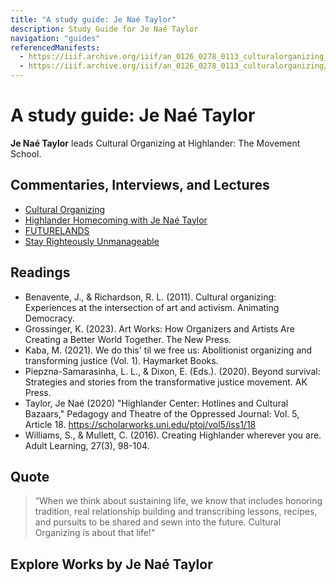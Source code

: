 ```yaml
---
title: "A study guide: Je Naé Taylor"
description: Study Guide for Je Naé Taylor
navigation: "guides"
referencedManifests:
  - https://iiif.archive.org/iiif/an_0126_0278_0113_culturalorganizing_interview/manifest.json
  - https://iiif.archive.org/iiif/an_0126_0278_0113_culturalorganizing/manifest.json
---
```


# A study guide: Je Naé Taylor

**Je Naé Taylor** leads Cultural Organizing at Highlander: The Movement School. 

## Commentaries, Interviews, and Lectures

- [Cultural Organizing](https://web.archive.org/web/20250917073048/https://highlandercenter.org/cultural-organizing/)
- [Highlander Homecoming with Je Naé Taylor](https://web.archive.org/web/20251021163041/https://www.podchaser.com/podcasts/go-with-grace-4755766/episodes/highlander-homecoming-with-je-151236934)
- [FUTURELANDS](https://vimeo.com/928823545?share=copy)
- [Stay Righteously Unmanageable](https://web.archive.org/web/20251021163447/https://www.unmgmt.org/blog/current-projects/srm)

## Readings

- Benavente, J., & Richardson, R. L. (2011). Cultural organizing: Experiences at the intersection of art and activism. Animating Democracy.
- Grossinger, K. (2023). Art Works: How Organizers and Artists Are Creating a Better World Together. The New Press.
- Kaba, M. (2021). We do this' til we free us: Abolitionist organizing and transforming justice (Vol. 1). Haymarket Books. 
- Piepzna-Samarasinha, L. L., & Dixon, E. (Eds.). (2020). Beyond survival: Strategies and stories from the transformative justice movement. AK Press. 
- Taylor, Je Naé (2020) "Highlander Center: Hotlines and Cultural Bazaars," Pedagogy and Theatre of the Oppressed Journal: Vol. 5, Article 18. https://scholarworks.uni.edu/ptoj/vol5/iss1/18
- Williams, S., & Mullett, C. (2016). Creating Highlander wherever you are. Adult Learning, 27(3), 98-104.

## Quote

> “When we think about sustaining life, we know that includes honoring tradition, real relationship building and transcribing lessons, recipes, and pursuits to be shared and sewn into the future. Cultural Organizing is about that life!"


## Explore Works by Je Naé Taylor

<ReferencedItems />
